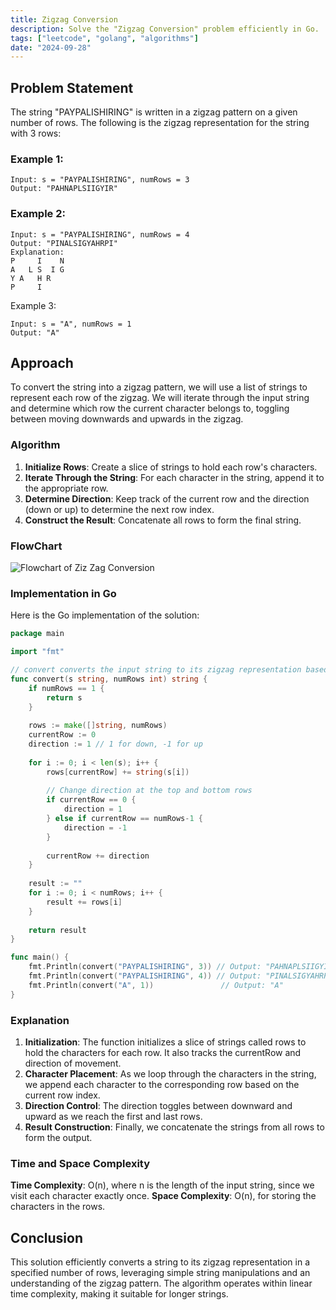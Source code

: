 ```yaml
---
title: Zigzag Conversion
description: Solve the "Zigzag Conversion" problem efficiently in Go.
tags: ["leetcode", "golang", "algorithms"]
date: "2024-09-28"
---
```


## Problem Statement

The string "PAYPALISHIRING" is written in a zigzag pattern on a given number of rows. The following is the zigzag representation for the string with 3 rows:

### Example 1:
```plaintext
Input: s = "PAYPALISHIRING", numRows = 3
Output: "PAHNAPLSIIGYIR"
```
### Example 2:

```plaintext
Input: s = "PAYPALISHIRING", numRows = 4
Output: "PINALSIGYAHRPI"
Explanation:
P     I    N
A   L S  I G
Y A   H R
P     I
```
Example 3:
```
Input: s = "A", numRows = 1
Output: "A"
```
## Approach
To convert the string into a zigzag pattern, we will use a list of strings to represent each row of the zigzag. We will iterate through the input string and determine which row the current character belongs to, toggling between moving downwards and upwards in the zigzag.

### Algorithm
1. **Initialize Rows**: Create a slice of strings to hold each row's characters.
2. **Iterate Through the String**: For each character in the string, append it to the appropriate row.
3. **Determine Direction**: Keep track of the current row and the direction (down or up) to determine the next row index.
4. **Construct the Result**: Concatenate all rows to form the final string.


### FlowChart
![Flowchart of Ziz Zag Conversion](/leetcode/ziz_zag.png)


### Implementation in Go
Here is the Go implementation of the solution:

```go
package main

import "fmt"

// convert converts the input string to its zigzag representation based on the number of rows
func convert(s string, numRows int) string {
    if numRows == 1 {
        return s
    }
    
    rows := make([]string, numRows)
    currentRow := 0
    direction := 1 // 1 for down, -1 for up
    
    for i := 0; i < len(s); i++ {
        rows[currentRow] += string(s[i])
        
        // Change direction at the top and bottom rows
        if currentRow == 0 {
            direction = 1
        } else if currentRow == numRows-1 {
            direction = -1
        }
        
        currentRow += direction
    }
    
    result := ""
    for i := 0; i < numRows; i++ {
        result += rows[i]
    }
    
    return result
}

func main() {
    fmt.Println(convert("PAYPALISHIRING", 3)) // Output: "PAHNAPLSIIGYIR"
    fmt.Println(convert("PAYPALISHIRING", 4)) // Output: "PINALSIGYAHRPI"
    fmt.Println(convert("A", 1))               // Output: "A"
}

```

### Explanation
1. **Initialization**: The function initializes a slice of strings called rows to hold the characters for each row. It also tracks the currentRow and direction of movement.
2. **Character Placement**: As we loop through the characters in the string, we append each character to the corresponding row based on the current row index.
3. **Direction Control**: The direction toggles between downward and upward as we reach the first and last rows.
4. **Result Construction**: Finally, we concatenate the strings from all rows to form the output.


### Time and Space Complexity
**Time Complexity**: O(n), where n is the length of the input string, since we visit each character exactly once.
**Space Complexity**: O(n), for storing the characters in the rows.


## Conclusion
This solution efficiently converts a string to its zigzag representation in a specified number of rows, leveraging simple string manipulations and an understanding of the zigzag pattern. The algorithm operates within linear time complexity, making it suitable for longer strings.